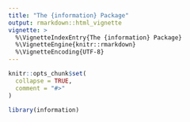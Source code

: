 ```yaml
---
title: "The {information} Package"
output: rmarkdown::html_vignette
vignette: >
  %\VignetteIndexEntry{The {information} Package}
  %\VignetteEngine{knitr::rmarkdown}
  %\VignetteEncoding{UTF-8}
---
```


```r
knitr::opts_chunk$set(
  collapse = TRUE,
  comment = "#>"
)
```

```r
library(information)
```
